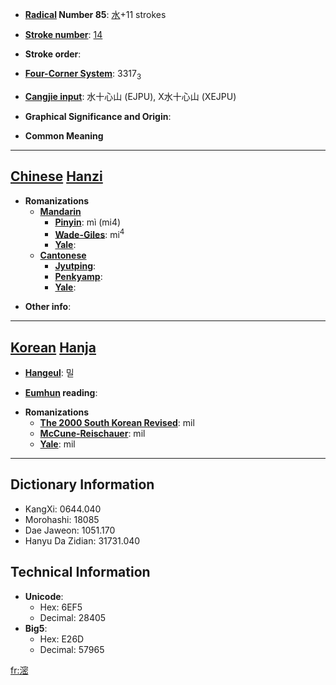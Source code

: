 * '''[[Wiktionary:Chinese radical index| Radical]] Number 85''': [[Wiktionary:Chinese radical index 水|水]]+11 strokes

* '''[[Wiktionary:Chinese total strokes index|Stroke number]]''': [[Wiktionary:Chinese total strokes index 14|14]]

* '''Stroke order''': 

* '''[[Wiktionary:Chinese four corner index|Four-Corner System]]''': 3317<sub>3</sub>

* '''[[Wiktionary:Chinese Cangjie index|Cangjie input]]''': 水十心山 (EJPU), X水十心山 (XEJPU)

* '''Graphical Significance and Origin''': 

* '''Common Meaning'''

----

== [[Chinese]] [[Hanzi]] ==

* '''Romanizations'''
** '''[[Mandarin]]'''
*** '''[[Pinyin]]''': mì (mi4)
*** '''[[Wade-Giles]]''': mi<sup>4</sup>
*** '''[[Yale]]''': 
** '''[[Cantonese]]'''
*** '''[[Jyutping]]''':
*** '''[[Penkyamp]]''': 
*** '''[[Yale]]''': 

* '''Other info''': 

----

== [[Korean]] [[Hanja]] ==

* '''[[Hangeul]]''': 밀

* '''[[Eumhun]] reading''': 

* '''Romanizations'''
** '''[[The 2000 South Korean Revised Romanization|The 2000 South Korean Revised]]''': mil
** '''[[McCune-Reischauer]]''': mil
** '''[[Yale]]''': mil

----

== Dictionary Information ==

* KangXi: 0644.040
* Morohashi: 18085
* Dae Jaweon: 1051.170
* Hanyu Da Zidian: 31731.040

== Technical Information ==

* '''Unicode''':
** Hex: 6EF5
** Decimal: 28405
* '''Big5''':
** Hex: E26D
** Decimal: 57965

[[fr:滵]]
